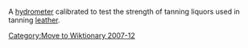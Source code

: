 {{Orphan|date=December 2007<!-- Automatically added by User:SoxBot. If this is an error, please contact User:Soxred93 -->}}
[[Category:Move to Wiktionary 2007-12]]
A [[hydrometer]] calibrated to test the strength of tanning liquors used in tanning [[leather]]. 

{{textile-stub}}